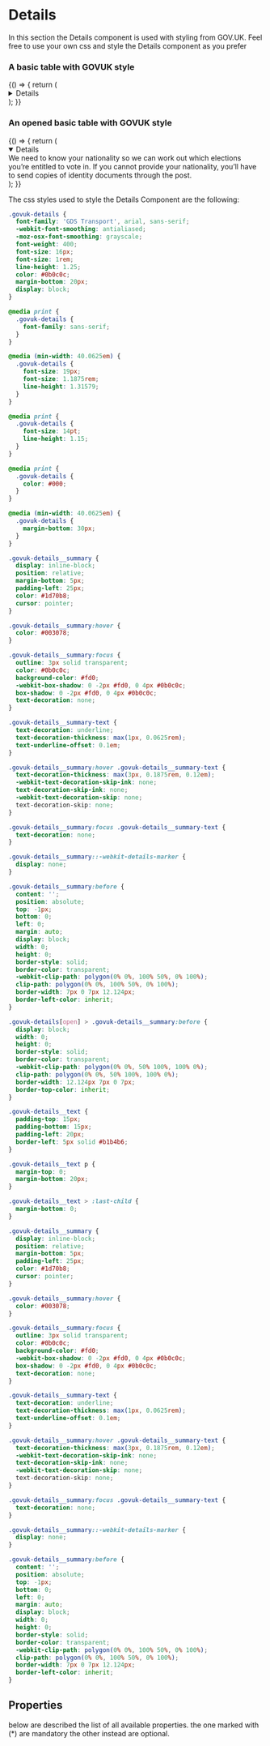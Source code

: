 
<Meta title="DCXLibrary/Details/Styled" component={Details} />

# Details

In this section the Details component is used with styling from GOV.UK. Feel free to use your own css and style the Details component as you prefer

### A basic table with GOVUK style

<Canvas>
  <Story name="styled-details-GovUK">
    {() => {
      return (
        <Details
          summary="Help with nationality"
          detailsClassName="govuk-details"
          summaryClassName="govuk-details__summary"
          summaryTextClassName="govuk-details__summary-text"
          detailsTextClassName="govuk-details__text"
        >
          We need to know your nationality so we can work out which elections
          you’re entitled to vote in. If you cannot provide your nationality,
          you’ll have to send copies of identity documents through the post.
        </Details>
      );
    }}
  </Story>
</Canvas>

### An opened basic table with GOVUK style

<Canvas>
  <Story name="styled-open-details-GovUK">
    {() => {
      return (
        <Details
          summary="Help with nationality"
          detailsClassName="govuk-details"
          summaryClassName="govuk-details__summary"
          summaryTextClassName="govuk-details__summary-text"
          detailsTextClassName="govuk-details__text"
          open
        >
          We need to know your nationality so we can work out which elections
          you’re entitled to vote in. If you cannot provide your nationality,
          you’ll have to send copies of identity documents through the post.
        </Details>
      );
    }}
  </Story>
</Canvas>

The css styles used to style the Details Component are the following:

```css
.govuk-details {
  font-family: 'GDS Transport', arial, sans-serif;
  -webkit-font-smoothing: antialiased;
  -moz-osx-font-smoothing: grayscale;
  font-weight: 400;
  font-size: 16px;
  font-size: 1rem;
  line-height: 1.25;
  color: #0b0c0c;
  margin-bottom: 20px;
  display: block;
}

@media print {
  .govuk-details {
    font-family: sans-serif;
  }
}

@media (min-width: 40.0625em) {
  .govuk-details {
    font-size: 19px;
    font-size: 1.1875rem;
    line-height: 1.31579;
  }
}

@media print {
  .govuk-details {
    font-size: 14pt;
    line-height: 1.15;
  }
}

@media print {
  .govuk-details {
    color: #000;
  }
}

@media (min-width: 40.0625em) {
  .govuk-details {
    margin-bottom: 30px;
  }
}

.govuk-details__summary {
  display: inline-block;
  position: relative;
  margin-bottom: 5px;
  padding-left: 25px;
  color: #1d70b8;
  cursor: pointer;
}

.govuk-details__summary:hover {
  color: #003078;
}

.govuk-details__summary:focus {
  outline: 3px solid transparent;
  color: #0b0c0c;
  background-color: #fd0;
  -webkit-box-shadow: 0 -2px #fd0, 0 4px #0b0c0c;
  box-shadow: 0 -2px #fd0, 0 4px #0b0c0c;
  text-decoration: none;
}

.govuk-details__summary-text {
  text-decoration: underline;
  text-decoration-thickness: max(1px, 0.0625rem);
  text-underline-offset: 0.1em;
}

.govuk-details__summary:hover .govuk-details__summary-text {
  text-decoration-thickness: max(3px, 0.1875rem, 0.12em);
  -webkit-text-decoration-skip-ink: none;
  text-decoration-skip-ink: none;
  -webkit-text-decoration-skip: none;
  text-decoration-skip: none;
}

.govuk-details__summary:focus .govuk-details__summary-text {
  text-decoration: none;
}

.govuk-details__summary::-webkit-details-marker {
  display: none;
}

.govuk-details__summary:before {
  content: '';
  position: absolute;
  top: -1px;
  bottom: 0;
  left: 0;
  margin: auto;
  display: block;
  width: 0;
  height: 0;
  border-style: solid;
  border-color: transparent;
  -webkit-clip-path: polygon(0% 0%, 100% 50%, 0% 100%);
  clip-path: polygon(0% 0%, 100% 50%, 0% 100%);
  border-width: 7px 0 7px 12.124px;
  border-left-color: inherit;
}

.govuk-details[open] > .govuk-details__summary:before {
  display: block;
  width: 0;
  height: 0;
  border-style: solid;
  border-color: transparent;
  -webkit-clip-path: polygon(0% 0%, 50% 100%, 100% 0%);
  clip-path: polygon(0% 0%, 50% 100%, 100% 0%);
  border-width: 12.124px 7px 0 7px;
  border-top-color: inherit;
}

.govuk-details__text {
  padding-top: 15px;
  padding-bottom: 15px;
  padding-left: 20px;
  border-left: 5px solid #b1b4b6;
}

.govuk-details__text p {
  margin-top: 0;
  margin-bottom: 20px;
}

.govuk-details__text > :last-child {
  margin-bottom: 0;
}

.govuk-details__summary {
  display: inline-block;
  position: relative;
  margin-bottom: 5px;
  padding-left: 25px;
  color: #1d70b8;
  cursor: pointer;
}

.govuk-details__summary:hover {
  color: #003078;
}

.govuk-details__summary:focus {
  outline: 3px solid transparent;
  color: #0b0c0c;
  background-color: #fd0;
  -webkit-box-shadow: 0 -2px #fd0, 0 4px #0b0c0c;
  box-shadow: 0 -2px #fd0, 0 4px #0b0c0c;
  text-decoration: none;
}

.govuk-details__summary-text {
  text-decoration: underline;
  text-decoration-thickness: max(1px, 0.0625rem);
  text-underline-offset: 0.1em;
}

.govuk-details__summary:hover .govuk-details__summary-text {
  text-decoration-thickness: max(3px, 0.1875rem, 0.12em);
  -webkit-text-decoration-skip-ink: none;
  text-decoration-skip-ink: none;
  -webkit-text-decoration-skip: none;
  text-decoration-skip: none;
}

.govuk-details__summary:focus .govuk-details__summary-text {
  text-decoration: none;
}

.govuk-details__summary::-webkit-details-marker {
  display: none;
}

.govuk-details__summary:before {
  content: '';
  position: absolute;
  top: -1px;
  bottom: 0;
  left: 0;
  margin: auto;
  display: block;
  width: 0;
  height: 0;
  border-style: solid;
  border-color: transparent;
  -webkit-clip-path: polygon(0% 0%, 100% 50%, 0% 100%);
  clip-path: polygon(0% 0%, 100% 50%, 0% 100%);
  border-width: 7px 0 7px 12.124px;
  border-left-color: inherit;
}
```

## Properties

below are described the list of all available properties. the one marked with (\*) are mandatory the other instead are optional.

<Props of={Details} />

